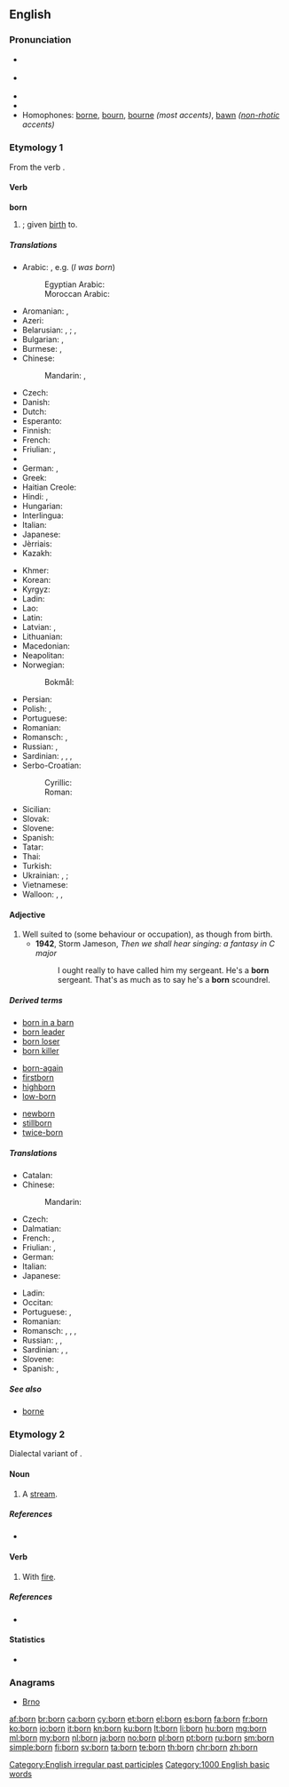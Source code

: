 {{also|Born|börn|børn}}
==English==
{{wikipedia}}

===Pronunciation===
* {{a|RP}} {{IPA|/ˈbɔːn/}}
* {{a|GenAm}} {{IPA|/ˈbɔɹn/}}
* {{audio|en-us-born.ogg|Audio (US)}}
* {{rhymes|ɔː(ɹ)n}}
* Homophones: [[borne]], [[bourn]], [[bourne]] ''(most accents)'', [[bawn]] ''([[non-rhotic]] accents)''

===Etymology 1===
From the verb {{term|bear|to bear}}.

====Verb====
'''born'''

# {{past participle of|bear|lang=en}}; given [[birth]] to.

=====Translations=====
{{trans-top|''be born''}}
* Arabic: {{qualifier|passive forms of}} {{t+|ar|ولد|tr=wálada|sc=Arab}}, e.g. {{t|ar|ولدت|tr=wulidtu|sc=Arab}} (''I was born'')
*: Egyptian Arabic: {{t|arz|اتولد|tr=etwalad|sc=Arab}}
*: Moroccan Arabic: {{t|ary|زاد|tr=zad}}
* Aromanian: {{t|rup|nascu}}, {{t|rup|amintu}}
* Azeri: {{t+|az|doğulmaq}}
* Belarusian: {{t|be|раджацца|impf|tr=radžácca|sc=Cyrl}}, {{t|be|радзіцца|pf|tr=radzícca|sc=Cyrl}}; {{t|be|нараджацца|impf|tr=naradžácca|sc=Cyrl}}, {{t|be|нарадзіцца|pf|tr=naradzícca|sc=Cyrl}}
* Bulgarian: {{t+|bg|раждам|impf|tr=raždám se|alt=раждам се|sc=Cyrl}}, {{t+|bg|родя|pf|tr=rodjá se|alt=родя се|sc=Cyrl}}
* Burmese: {{t+|my|ဖွား|tr=hpwa:|sc=Mymr}}, {{t+|my|မွေး|tr=mwei:|sc=Mymr}}
* Chinese:
*: Mandarin: {{t+|cmn|出生|tr=chūshēng|sc=Hani}}, {{t+|cmn|出世|tr=chūshì|sc=Hani}}
* Czech: {{t|cs|narodit|pf|alt=narodit se}}
* Danish: {{t|da|blive født}}
* Dutch: {{t|nl|[[geboren]] [[worden]]}}
* Esperanto: {{t|eo|naskiĝi}}
* Finnish: {{t+|fi|syntyä}}
* French: {{t+|fr|naître}}
* Friulian: {{t|fur|nassi}}, {{t|fur|naši}}
* {{trreq|ka}}
* German: {{t|de|[[geboren]] [[werden]]}}, {{t|de|[[geboren]] [[sein]]}}
* Greek: {{t+|el|γεννιέμαι|tr=genniemai}}
* Haitian Creole: {{t|ht|fèt}}
* Hindi: {{t|hi|जन्म होना|tr=janma honā|sc=Deva}}, {{t|hi|पैदा होना|tr=paidā honā|sc=Deva}}
* Hungarian: {{t+|hu|születik}}
* Interlingua: {{t|ia|nascer}}
* Italian: {{t+|it|nascere}}
* Japanese: {{t|ja|生まれる|tr=うまれる, umareru|sc=Jpan}}
* Jèrriais: {{t|roa-jer|naître}}
* Kazakh: {{t|kk|туу|tr=tww|sc=Cyrl}}
{{trans-mid}}
* Khmer: {{t+|km|កើត|tr=kaət|sc=Khmr}}
* Korean: {{t+|ko|태어나다|tr=tae-eonada|sc=Kore}}
* Kyrgyz: {{t|ky|чыгуу|tr=çıguu|sc=Cyrl}}
* Ladin: {{t|lld|nascer}}
* Lao: {{t+|lo|ເກີດ|tr=kəət|sc=Laoo}}
* Latin: {{t+|la|nascor}}
* Latvian: {{t+|lv|dzimt}}, {{t|lv|piedzimt}}
* Lithuanian: {{t+|lt|gimti}}
* Macedonian: {{t|mk|роди|pf|tr=se ródi|alt=се роди|sc=Cyrl}}
* Neapolitan: {{t|nap|nasce}}
* Norwegian:
*: Bokmål: {{t|nb|bli født}}
* Persian: {{t|fa|به دنیا آمدن|tr=be donyâ âmadan|sc=fa-Arab}}
* Polish: {{t+|pl|rodzić się|impf}}, {{t+|pl|urodzić się|pf}}
* Portuguese: {{t+|pt|nascer}}
* Romanian: {{t+|ro|naște}}
* Romansch: {{t|rm|nascher}}, {{t|rm|nescher}}
* Russian: {{t+|ru|рождаться|impf|tr=roždátʹsja|sc=Cyrl}}, {{t+|ru|родиться|pf|tr=rodítʹsja|sc=Cyrl}} {{qualifier|be born}}
* Sardinian: {{t|sc|naschere}}, {{t|sc|nassire}}, {{t|sc|nasci}}, {{t|sc|nasciri}}
* Serbo-Croatian:
*: Cyrillic: {{t|sh|родити|pf|alt=родити се}}
*: Roman: {{t|sh|roditi|pf|alt=roditi se}}
* Sicilian: {{t|scn|nàsciri}}
* Slovak: {{t|sk|narodiť|alt=narodiť se}}
* Slovene: {{t+|sl|roditi|alt=roditi se}}
* Spanish: {{t+|es|nacer}}
* Tatar: {{t|tt|яралырга|tr=yaralırğa|sc=Cyrl}}
* Thai: {{t+|th|เกิด|tr=gèrt|sc=Thai}}
* Turkish: {{t+|tr|doğmak}}
* Ukrainian: {{t|uk|народжуватися|impf|tr=naródžuvatysja|sc=Cyrl}}, {{t|uk|народитися|pf|tr=narodýtysja|sc=Cyrl}}; {{t|uk|родитися|pf|tr=rodýtysja|sc=Cyrl}}
* Vietnamese: {{t+|vi|sinh}}
* Walloon: {{t+|wa|skepyî}}, {{t+|wa|vini å monde}}, {{t+|wa|nexhe}}
{{trans-bottom}}

====Adjective====
{{en-adj|-}}

# Well suited to (some behaviour or occupation), as though from birth.
#* '''1942''', Storm Jameson, ''Then we shall hear singing: a fantasy in C major''
#*: I ought really to have called him my sergeant. He's a '''born''' sergeant. That's as much as to say he's a '''born''' scoundrel.

=====Derived terms=====
{{rel-top3|Terms derived from "born"}}
* [[born in a barn]]
* [[born leader]]
* [[born loser]]
* [[born killer]]
{{rel-mid3}}
* [[born-again]]
* [[firstborn]]
* [[highborn]]
* [[low-born]]
{{rel-mid3}}
* [[newborn]]
* [[stillborn]]
* [[twice-born]]
{{rel-bottom}}

=====Translations=====
{{trans-top|given birth to}}
* Catalan: {{l/ca|nascut}}
* Chinese:
*: Mandarin: {{t+|cmn|出生|tr=chūshēng|sc=Hani}}
* Czech: {{t|cs|rozený}}
* Dalmatian: {{t|dlm|nascoit}}
* French: {{t+|fr|né|m}}, {{t+|fr|née|f}}
* Friulian: {{t|fur|nassût}}, {{t|fur|našût}}
* German: {{t+|de|geboren}}
* Italian: {{t+|it|nato}}
* Japanese: {{t|ja|生まれる|tr=うまれた, umareta|alt=生まれた|sc=Jpan}}
{{trans-mid}}
* Ladin: {{t|lld|nascù}}
* Occitan: {{t|oc|nascut}}
* Portuguese: {{t+|pt|nascido}}, {{t+|pt|nato}}
* Romanian: {{t|ro|născut}}
* Romansch: {{t|rm|naschì}}, {{t|rm|naschiu}}, {{t|rm|naschieu}}, {{t|rm|nat}}
* Russian: {{t|ru|рождённый|tr=roždjónnyj}}, {{t+|ru|урождённый|tr=uroždjónnyj}} {{qualifier|rare}}, {{t+|ru|роди́вшийся|sc=Cyrl}}
* Sardinian: {{t|sc|naschidu}}, {{t|sc|nasciu}}, {{t|sc|nassiu}}
* Slovene: {{t+|sl|rojen}}
* Spanish: {{t+|es|nacido}}, {{t+|es|nato}}
{{trans-bottom}}

=====See also=====
* [[borne]]

===Etymology 2===
Dialectal variant of {{term|burn}}.

====Noun====
{{en-noun}}

# {{context|Geordie|lang=en}} {{alternative spelling of|burn}} A [[stream]].

=====References=====
* {{R:New Geordie Dictionary 1987}}

====Verb====
{{en-verb|borns|bornin|bornt|bornt}}

# {{context|Geordie|lang=en}} {{alternative spelling of|burn}} With [[fire]].

=====References=====
* {{R:Dobson & Irwin Newcastle 1970}}

====Statistics====
* {{rank|William|remain|covered|717|born|somewhat|figure|goes}}

===Anagrams===
* [[Brno#English|Brno]]

[[Category:English irregular past participles]]

[[Category:1000 English basic words]]
[[af:born]]
[[br:born]]
[[ca:born]]
[[cy:born]]
[[et:born]]
[[el:born]]
[[es:born]]
[[fa:born]]
[[fr:born]]
[[ko:born]]
[[io:born]]
[[it:born]]
[[kn:born]]
[[ku:born]]
[[lt:born]]
[[li:born]]
[[hu:born]]
[[mg:born]]
[[ml:born]]
[[my:born]]
[[nl:born]]
[[ja:born]]
[[no:born]]
[[pl:born]]
[[pt:born]]
[[ru:born]]
[[sm:born]]
[[simple:born]]
[[fi:born]]
[[sv:born]]
[[ta:born]]
[[te:born]]
[[th:born]]
[[chr:born]]
[[zh:born]]